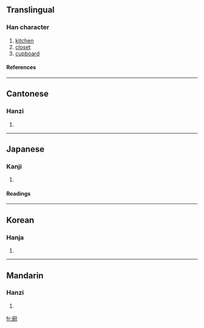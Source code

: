 {{see|厨}}

==Translingual==
===Han character===
{{Han char|rn=53|rad=广|as=12|sn=15|four=0024<sub>0</sub>|canj=戈土廿戈 (IGTI)}}
# [[kitchen]]
# [[closet]]
# [[cupboard]]
====References====
{{Han ref|kx=0350.180|dkj=09479|dj=0661.200|hdz=20900.100|uh=5EDA|ud=24282|bh=BC70|bd=48240}}
----
==Cantonese==
===Hanzi===
{{yue-hanzi|jyut=|y=cheui4, chyu4}}
# {{defn|Cantonese}}
----
==Japanese==
===Kanji===
{{ja-kanji|grade=|rs=广12}}
# {{defn|Japanese}} 
====Readings====
{{ja-readings|on=[[ず]] (zu), [[ちゅう]] (chū)|kun=[[くりや]] (kuriya)}}
----
==Korean==
===Hanja===
{{ko-hanja|hangeul=[[주]]|rv=ju|mr=chu}}
# {{defn|Korean}}
----
==Mandarin==
===Hanzi===
{{cmn-hanzi|sim=厨|pin=[[chú]] ([[chu2]])|wg=ch'u<sup>2</sup>}}
# {{defn|Mandarin}}

[[fr:廚]]